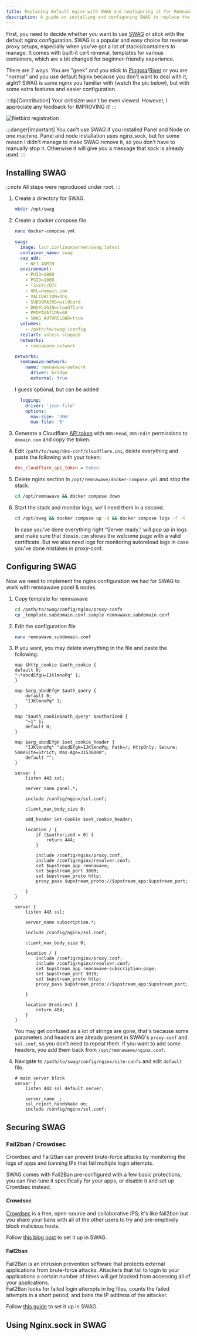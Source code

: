 ---
title: Replacing default nginx with SWAG and configuring it for Remnawave
description: A guide on installing and configuring SWAG to replace the default nginx in Remnawave.
---


First, you need to decide whether you want to use [SWAG](https://github.com/linuxserver/docker-swag) or stick with the default nginx configuration. SWAG is a popular and easy choice for reverse proxy setups, especially when you've got a lot of stacks/containers to manage. It comes with built-it cert renewal, templates for various containers, which are a bit changed for beginner-friendly experience.

There are 2 ways. You are "geek" and you stick to [Pingora](https://github.com/cloudflare/pingora)/[River](https://github.com/memorysafety/river) or you are "normal" and you use default Nginx because you don't want to deal with it, aight? SWAG is same nginx you familiar with (watch the pic below), but with some extra features and easier configuration. 

:::tip[Contribution]
Your critisizm won't be even viewed. However, I appreciate any feedback for IMPROVING it!
:::

<div style={{ display: 'flex', justifyContent: 'center' }}>
  <img 
    src="https://raw.githubusercontent.com/eGamesAPI/remnawave-reverse-proxy/refs/heads/main/docs/src/assets/en/swag/dialog.webp" 
    alt="Netbird registration" 
    style={{ maxWidth: '60%' }} 
  />
</div>

:::danger[Important]
You can't use SWAG if you installed Panel and Node on one machine. Panel and node installation uses nginx.sock, but for some reason I didn't manage to make SWAG remove it, so you don't have to manually stop it. Otherwise it will give you a message that sock is already used.
:::

## Installing SWAG

:::note
All steps were reproduced under root.
:::

<Steps>

1. Create a directory for SWAG.

    ```bash
    mkdir /opt/swag
    ```

2. Create a docker compose file.

    ```bash
    nano docker-compose.yml
    ```

    ```yml
    swag:
      image: lscr.io/linuxserver/swag:latest
      container_name: swag
      cap_add:
        - NET_ADMIN
      environment:
        - PUID=1000
        - PGID=1000
        - TZ=Etc/UTC
        - URL=domain.com
        - VALIDATION=dns
        - SUBDOMAINS=wildcard
        - DNSPLUGIN=cloudflare
        - PROPAGATION=60
        - SWAG_AUTORELOAD=true
      volumes:
        - /path/to/swag:/config
      restart: unless-stopped
      networks:
        - remnawave-network

    networks:
      remnawave-network:
        name: remnawave-network
          driver: bridge
          external: true
    ```

      I guess optional, but can be added

    ```yml
      logging:
        driver: 'json-file'
        options:
          max-size: '30m'
          max-file: '5'
    ```

3. Generate a Cloudflare [API token](https://dash.cloudflare.com/profile/api-tokens) with `DNS:Read`, `DNS:Edit` permissions to `domain.com` and copy the token.

4. Edit `/path/to/swag/dns-conf/cloudflare.ini`, delete everything and paste the following with your token:

    ```ini
    dns_cloudflare_api_token = token
    ```

5. Delete nginx section in `/opt/remnawave/docker-compose.yml` and stop the stack.

    ```bash
    cd /opt/remnawave && docker compose down
    ```

6. Start the stack and monitor logs, we'll need them in a second.

    ```bash
    cd /opt/swag && docker compose up -d && docker compose logs -f -t
    ```

    In case you've done everything right "Server ready." will pop up in logs and make sure that `domain.com` shows the welcome page with a valid certificate. But we also need logs for monitoring autoreload logs in case you've done mistakes in proxy-conf.

</Steps>

## Configuring SWAG

Now we need to implement the nginx configuration we had for SWAG to work with remnawave panel & nodes.

<Steps>

1. Copy template for remnawave

    ```bash
    cd /path/to/swag/config/nginx/proxy-confs
    cp _template.subdomain.conf.sample remnawave.subdomain.conf
    ```

2. Edit the configuration file

    ```bash
    nano remnawave.subdomain.conf
    ```

3. If you want, you may delete everything in the file and paste the following:

    ```nginx
    map $http_cookie $auth_cookie {
    default 0;
    "~*abcdEfgH=IJKlmnoPq" 1;
    }

    map $arg_abcdEfgH $auth_query {
        default 0;
        "IJKlmnoPq" 1;
    }

    map "$auth_cookie$auth_query" $authorized {
        "~1" 1;
        default 0;
    }

    map $arg_abcdEfgH $set_cookie_header {
        "IJKlmnoPq" "abcdEfgH=IJKlmnoPq; Path=/; HttpOnly; Secure; SameSite=Strict; Max-Age=31536000";
        default "";
    }

    server {
        listen 443 ssl;

        server_name panel.*;

        include /config/nginx/ssl.conf;

        client_max_body_size 0;

        add_header Set-Cookie $set_cookie_header;

        location / {
            if ($authorized = 0) {
                return 444;
            }

            include /config/nginx/proxy.conf;
            include /config/nginx/resolver.conf;
            set $upstream_app remnawave;
            set $upstream_port 3000;
            set $upstream_proto http;
            proxy_pass $upstream_proto://$upstream_app:$upstream_port;

        }
    }

    server {
        listen 443 ssl;

        server_name subscription.*;

        include /config/nginx/ssl.conf;

        client_max_body_size 0;

        location / {
            include /config/nginx/proxy.conf;
            include /config/nginx/resolver.conf;
            set $upstream_app remnawave-subscription-page;
            set $upstream_port 3010;
            set $upstream_proto http;
            proxy_pass $upstream_proto://$upstream_app:$upstream_port;

        }

        location @redirect {
            return 404;
        }
    }
    ```

    You may get confused as a lot of strings are gone, that's because some parameters and headers are already present in SWAG's `proxy.conf` and `ssl.conf`, so you don't need to repeat them. If you want to add some headers, you add them back from `/opt/remnawave/nginx.conf`.

4. Navigate to `/path/to/swag/config/nginx/site-confs` and edit `default` file.

    ```nginx "ssl_reject_handshake on;"
    # main server block
    server {
        listen 443 ssl default_server;

        server_name _;
        ssl_reject_handshake on;
        include /config/nginx/ssl.conf;

</Steps>

## Securing SWAG

### Fail2ban / Crowdsec

Crowdsec and Fail2Ban can prevent brute-force attacks by monitoring the logs of apps and banning IPs that fail multiple login attempts.

SWAG comes with Fail2Ban pre-configured with a few basic protections, you can fine-tune it specifically for your apps, or disable it and set up Crowdsec instead.

#### Crowdsec

[Crowdsec](https://www.crowdsec.net/) is a free, open-source and collaborative IPS; it's like fail2ban but you share your bans with all of the other users to try and pre-emptively block malicious hosts.

Follow [this blog post](https://www.linuxserver.io/blog/blocking-malicious-connections-with-crowdsec-and-swag) to set it up in SWAG.

#### Fail2ban

Fail2Ban is an intrusion prevention software that protects external applications from brute-force attacks. Attackers that fail to login to your applications a certain number of times will get blocked from accessing all of your applications.  
Fail2Ban looks for failed login attempts in log files, counts the failed attempts in a short period, and bans the IP address of the attacker.

Follow [this guide](https://docs.linuxserver.io/images/docker-swag/?h=fail2ban#using-fail2ban) to set it up in SWAG.

## Using Nginx.sock in SWAG